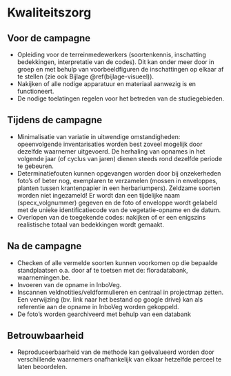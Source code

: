 # Kwaliteitszorg

```{=html}
<!--
Vermeld alle acties bij het uitvoeren van het protocol om tot kwaliteitsvolle resultaten te komen.
Daarnaast kan ook een checklist toegevoegd worden om na te gaan of alle stappen van het veldprotocol op een correcte manier doorlopen zijn (bv. Zijn alle velden in veldformulier ingevuld, zijn alle stalen gelabeld, ...).
Indien er niet aan bepaalde kwaliteitscriteria voldaan wordt, kan er eventueel verwezen worden naar corrigerende maatregelen.
In dit onderdeel kunnen ook bepaalde interkalibratie-oefeningen vermeld worden, die bijvoorbeeld voorafgaand aan elk veldseizoen worden uitgevoerd door de gebruikers van het protocol. 
-->
```
## Voor de campagne

-   Opleiding voor de terreinmedewerkers (soortenkennis, inschatting bedekkingen, interpretatie van de codes). Dit kan onder meer door in groep en met behulp van voorbeeldfiguren de inschattingen op elkaar af te stellen (zie ook Bijlage \@ref(bijlage-visueel)).
-   Nakijken of alle nodige apparatuur en materiaal aanwezig is en functioneert.
-   De nodige toelatingen regelen voor het betreden van de studiegebieden.

## Tijdens de campagne

-   Minimalisatie van variatie in uitwendige omstandigheden: opeenvolgende inventarisaties worden best zoveel mogelijk door dezelfde waarnemer uitgevoerd. De herhaling van opnames in het volgende jaar (of cyclus van jaren) dienen steeds rond dezelfde periode te gebeuren.
-   Determinatiefouten kunnen opgevangen worden door bij onzekerheden foto's of beter nog, exemplaren te verzamelen (mossen in enveloppes, planten tussen krantenpapier in een herbariumpers). Zeldzame soorten worden niet ingezameld! Er wordt dan een tijdelijke naam (specx_volgnummer) gegeven en de foto of enveloppe wordt gelabeld met de unieke identificatiecode van de vegetatie-opname en de datum.
-   Overlopen van de toegekende codes: nakijken of er een enigszins realistische totaal van bedekkingen wordt gemaakt.

## Na de campagne

-   Checken of alle vermelde soorten kunnen voorkomen op die bepaalde standplaatsen o.a. door af te toetsen met de: floradatabank, waarnemingen.be.
-   Invoeren van de opname in InboVeg.
-   Inscannen veldnotities/veldformulieren en centraal in projectmap zetten. Een verwijzing (bv. link naar het bestand op google drive) kan als referentie aan de opname in InboVeg worden gekoppeld.
-   De foto's worden gearchiveerd met behulp van een databank

## Betrouwbaarheid

-   Reproduceerbaarheid van de methode kan geëvalueerd worden door verschillende waarnemers onafhankelijk van elkaar hetzelfde perceel te laten beoordelen.
